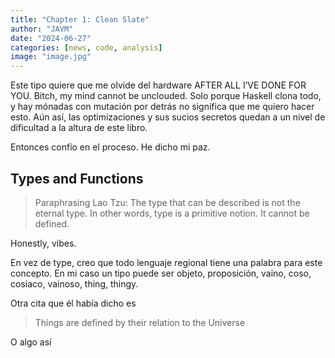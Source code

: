 ```yaml
---
title: "Chapter 1: Clean Slate"
author: "JAVM"
date: "2024-06-27"
categories: [news, code, analysis]
image: "image.jpg"
---
```


Este tipo quiere que me olvide del hardware AFTER ALL I'VE DONE FOR YOU. Bitch, my mind cannot be unclouded. Solo porque Haskell clona todo, y hay mónadas con mutación por detrás no significa que me quiero hacer esto. Aún así, las optimizaciones y sus sucios secretos quedan a un nivel de dificultad a la altura de este libro.

Entonces confío en el proceso. He dicho mi paz.

## Types and Functions

> Paraphrasing Lao Tzu: The type that can be described is not the eternal type. In other words, type is a primitive notion. It cannot be defined.

Honestly, vibes.

En vez de type, creo que todo lenguaje regional tiene una palabra para este concepto. En mi caso un tipo puede ser objeto, proposición, vaino, coso, cosiaco, vainoso, thing, thingy.

Otra cita que él había dicho es

> Things are defined by their relation to the Universe

O algo así